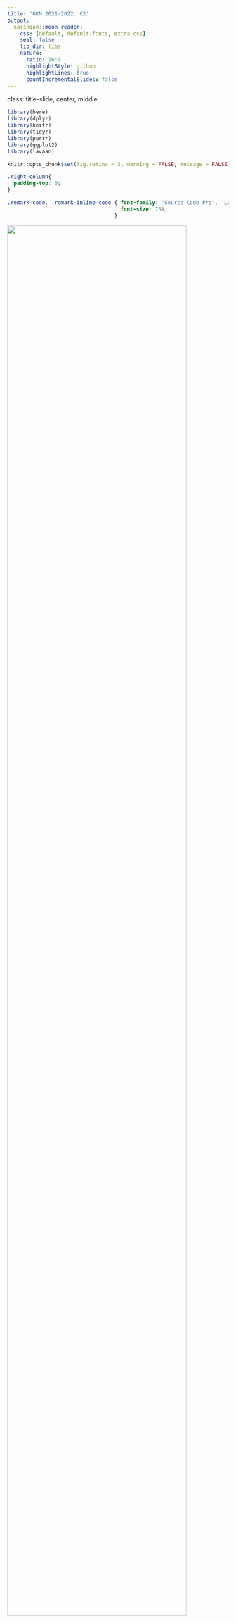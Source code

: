 ```yaml
---
title: 'GKN 2021-2022: C2'
output:
  xaringan::moon_reader:
    css: [default, default-fonts, extra.css]
    seal: false
    lib_dir: libs
    nature:
      ratio: 16:9
      highlightStyle: github
      highlightLines: true
      countIncrementalSlides: false
---
```

class: title-slide, center, middle

<style>
.center2 {
  margin: 0;
  position: absolute;
  top: 50%;
  left: 50%;
  -ms-transform: translate(-50%, -50%);
  transform: translate(-50%, -50%);
}
</style>

```r
library(here)
library(dplyr)
library(knitr)
library(tidyr)
library(purrr)
library(ggplot2)
library(lavaan)
```

```r
knitr::opts_chunk$set(fig.retina = 3, warning = FALSE, message = FALSE)
```

```css
.right-column{
  padding-top: 0;
}

.remark-code, .remark-inline-code { font-family: 'Source Code Pro', 'Lucida Console', Monaco, monospace;
                                    font-size: 75%;
                                  }


```


<div class="my-logo-left"> <img src="img/UA-eng-hor-1-RGB.jpg" width="90%"/> </div>


# GKN - Contactmoment 2
.font160[
.SW-greenD[Structurele Vergelijkingsmodellen (vervolg)] 
]
Sven De Maeyer & Bea Mertens

.font80[
.UA-red[
21/10/2021
]
]

---
class: inverse-green, center, middle

# Herhaling contactmoment 1

*Be Kind and Rewind*

---

## Een echt padmodel - Visueel

```r
knitr::include_graphics("Fig/Padmodel_PIRLS_M2.jpg")
```

---
## Een echt padmodel - lavaan

```r
PIRLS_M2 <- ' Leesvaardigheid ~ Motivatie + Zelfvertrouwen 
              Motivatie       ~ Leesplezier + Stimuleren
              Zelfvertrouwen  ~ Leesplezier + Stimuleren
              Motivatie       ~~ Zelfvertrouwen'

Fit_PIRLS_M2 <- sem(PIRLS_M2, fixed.x = F, data = Vlaanderen)

summary(Fit_Pirls_M2, standardized = T, rsq = T)
```

---

## Een echt padmodel - Resultaten

```r
knitr::include_graphics("Fig/Output_pad_A2.png")
```

---

## Een echt padmodel - Resultaten visueel

```r
knitr::include_graphics("Fig/Padmodel_PIRLS_M2_resultaten.jpg")
```

---

## Hoe goed is dat padmodel?

Andere logica dan bij regressieanalyse...

<br>

- Geobserveerde variantie-covariantiematrix wordt vergeleken met verwachte variantie-covariantiematrix  (cfr. kruistabellen)
       
- Hoe verschillend zijn beiden? (Waarbij we 'hopen' dat het verschil zo klein mogelijk is) 
       
- .SW-greenD[FIT INDICES!]

---

## Fit indices

Onderstaande tabel geeft een overzicht van de fit indices die we hanteren

<br>

.center2[
| Fit Index           | Wanneer ok? |
|:--------------------|:-------------------------------------------|
| $Chi^2$ - toets     |  Hoe lager, hoe beter ( $p>0.05$ )         |
| CFI                 |  Goed model $CFI > 0.95$                  | 
| RMSEA               |  Goed: $\le 0.05$ aanvaardbaar: $\le 0.08$ | 
]


---

## Een echt padmodel - Model fit

```r
knitr::include_graphics("Fig/OutputSEM2.png")
```

---
class: inverse-green, center, middle

# Confirmatieve Factor Analyse (CFA)

*Laat ons theorie de voorrang geven*

```r
load(here("C2", "Doorlichting.RData"))
```

---

## Meervoudige metingen

*Ik geef les in een anderstalige context …*

1. omdat ik er graag mee bezig ben.
2. omdat anderen dit van mij verwachten.
3. omdat ik het erg boeiend vind.
4. opdat anderen me vaardig zouden vinden.
5. omdat ik nieuwe zaken wil leren.
6. omdat anderen (collega’s/school/directie) mij daartoe verplichten.
7. omdat het me erg interesseert.
8. omdat ik me schuldig voel als ik het niet doe.
9. omdat ik het leuk vind om met anderstalige leerlingen te werken.
10. omdat ik wil dat anderen me een goede leerkracht vinden.
11. omdat ik me beschaamd voel als ik het niet doe.
12. omdat ik ervoor kies om met anderstalige leerlingen te werken.
13. omdat dit voor mij persoonlijk een belangrijke doelstelling is. 
14. omdat ik dit zelf erg waardevol vind om te doen.
15. ik weet niet waarom, ik zie niet welk verschil dit uitmaakt.

---
## Zelfdeterminatie theorie



- Intrinsieke motivatie: items 1, 3, 7 en 9

<br>

- Geïdentificeerde motivatie: items 5, 12, 13 en 14

<br>

- Geïntrojecteerde motivatie: items 4, 8, 10 en 12

<br>

- Externe motivatie: items 2 en 6

<br>

- Amotivatie: item 15


---

## Manifeste en Latente variabelen

Intrinsieke motivatie is .UA-red[**niet direct waarneembaar**] en vertaalbaar in een betrouwbaar cijfer


= .SW-greenD[**LATENTE VARIABELE**]

<br>
<br>

Wel kunnen we beroep doen op ‘indicatoren’ die .UA-red[**wel rechtstreeks meetbaar**] zijn


= .SW-greenD[**MANIFESTE VARIABELEN**]

---

## Theoriegedreven vs. datagedreven

We deden beroep op je persoonlijke theorie over ‘motivatie’ 

= .UA-red[**theoriegedreven**] wijze om latente variabelen te onderscheiden

<br>

PCA en EFA (zie MOB) daarentegen zijn .UA-red[**datagedreven**] 

= op basis van aanwezige samenhang in de data ga je op zoek naar onderliggende componenten (latente variabelen)

---

## PCA model

.pull-left[

```r
knitr::include_graphics("Fig/PCA_model.jpg")
```

]  

.pull-right[
- Evenveel componenten als manifeste variabelen

- Alle manifeste variabelen laden op alle componenten

- Componenten zijn orthogonaal (= hangen niet samen) (maar niet-orthogonale rotatie is mogelijk)

- Geen meetfouten

- .SW-greenD[DATAGEDREVEN]
]       

---

## EFA model

.pull-left[

```r
knitr::include_graphics("Fig/EFA_model.jpg")
```

]

.pull-right[

- Minder factoren dan manifeste variabelen

- Alle manifeste variabelen laden op alle factoren

- Factoren zijn orthogonaal (maar niet-orthogonale rotatie is mogelijk)

- Wel meetfouten

- .SW-greenD[DATAGEDREVEN]
]

---

## CFA Model

.pull-left[

```r
knitr::include_graphics("Fig/CFA_model.jpg")
```

]

.pull-right[
- Minder factoren dan manifeste variabelen

- Niet alle manifeste variabelen laden op alle factoren

- Factoren kunnen correleren

- Wel meetfouten

- .SW-greenD[THEORIEGEDREVEN]
]

---

## CFA voorbeeld: Doorlichting.RData

```r
knitr::include_graphics("Fig/Items_Amy.jpg")
```

---

## CFA voorbeeld Doorlichting.RData - lavaan

```r
# Model definiëren

Feedback_CFA1 <- '
 Utility =~ FB_Utility1 + FB_Utility2 + FB_Utility3 + FB_Utility4
 Account =~ FB_Account1 + FB_Account2 + FB_Account3 + FB_Account4
 Selfeff =~ FB_Selfeff1 + FB_Selfeff2 + FB_Selfeff3 + FB_Selfeff4
'

# Model schatten

Fit_Feedback_CFA1 <- cfa(Feedback_CFA1, data = Doorlichting )

# Resultaten opvragen

summary(Fit_Feedback_CFA1, standardized = T, fit.measures = T)
```

```r
# Model definiëren

Feedback_CFA1 <- '
 Utility =~ FB_Utility1 + FB_Utility2 + FB_Utility3 + FB_Utility4
 Account =~ FB_Account1 + FB_Account2 + FB_Account3 + FB_Account4
 Selfeff =~ FB_Selfeff1 + FB_Selfeff2 + FB_Selfeff3 + FB_Selfeff4
'

# Model schatten

Fit_Feedback_CFA1 <- cfa(Feedback_CFA1, data = Doorlichting )
```

---

## CFA voorbeeld Doorlichting.RData - Model Fit

```r
fitMeasures(Fit_Feedback_CFA1, 
            c("npar","chisq","df","pvalue","cfi","rmsea"))
```

---

## CFA voorbeeld Doorlichting.RData - Parameterschattingen

```r
knitr::include_graphics("Fig/CFA_Model1_Resultaten.jpg")
```

---
class: inverse-green, center, middle


# Modification Indices
*Wat als de fit toch niet 'je dat' is?*

---

## Wat als een model niet goed fit?

Het pad van .UA-red[zuiver theoriegedreven] verlaten! 

<br>

$\rightarrow$ Op zoek naar modelverbetering met minimale aanpassingen

$\rightarrow$ Nood aan informatie! 

---

## Modification indices

Als je een model 'tekent' zie je pijlen, maar sommige pijlen ontbreken:

$\rightarrow$ Samenhang tussen items

$\rightarrow$ Lading van een item op een tweede factor

<br>
> Modification indices geven per ontbrekende pijl (= verband / effect / lading) weer hoe sterk model fit zou verbeteren indien je die pijl zou opnemen

<br>
Die pijl die het model het **sterkst zou verbeteren** .UA-rood[EN] **inhoudelijk** steek houdt, kan worden toegevoegd aan het model

---

## Modification indices in R

Via het commando `modindices( )` 

<br>

Maak gebruik van het argument `sort = T` om ze te sorteren van hoog naar laag

<br>

Door dit nog een keer binnen een andere functie `head(..., 10)` te zetten, krijg je de 10 hoogste waarden zien

```r
head(modindices(Fit_Feedback_CFA1, sort = T),10)
```
---

## CFA voorbeeld Doorlichting.RData - Modification indices

.pull-left[
.footnotesize[
```r
head(modindices(Fit_Feedback_CFA1, sort = T),10)
```
]
]

.pull-right[

- Samenhang tussen `FB_Selfeff1` en `FB_Selfeff3` wordt gesuggereerd

- Chi-kwadraat zou met 30.23 eenheden dalen

- kolom `sepc.all` leert dat het een positieve samenhang zou zijn (0.65). Let op! Dat is een schatting.
]

---

## CFA voorbeeld Doorlichting.RData - lavaan (model 2)


```r
# Model definiëren

Feedback_CFA2 <- '
 Utility =~ FB_Utility1 + FB_Utility2 + FB_Utility3 + FB_Utility4
 Account =~ FB_Account1 + FB_Account2 + FB_Account3 + FB_Account4
 Selfeff =~ FB_Selfeff1 + FB_Selfeff2 + FB_Selfeff3 + FB_Selfeff4
 FB_Selfeff1 ~~ FB_Selfeff3
'

# Model schatten

Fit_Feedback_CFA2 <- cfa(Feedback_CFA2, data = Doorlichting )

# Resultaten opvragen

summary(Fit_Feedback_CFA2, standardized = T, fit.measures = T)
```

```r
# Model definiëren

Feedback_CFA2 <- '
 Utility =~ FB_Utility1 + FB_Utility2 + FB_Utility3 + FB_Utility4
 Account =~ FB_Account1 + FB_Account2 + FB_Account3 + FB_Account4
 Selfeff =~ FB_Selfeff1 + FB_Selfeff2 + FB_Selfeff3 + FB_Selfeff4
 FB_Selfeff1 ~~ FB_Selfeff3
'

# Model schatten

Fit_Feedback_CFA2 <- cfa(Feedback_CFA2, data = Doorlichting )

```

---

## CFA voorbeeld Doorlichting.RData - Fit measures (model 2)

```r
fitMeasures(Fit_Feedback_CFA2, 
            c("npar","chisq","df","pvalue","cfi","rmsea"))
```

---

## CFA voorbeeld PIRLS - Parameterschattingen (model 2)

```r
knitr::include_graphics("Fig/CFA_Model2_Resultaten.jpg")
```

---
## Is het aangepaste model echt beter?


```r
anova(Fit_Feedback_CFA1, Fit_Feedback_CFA2)
```

---
## Verdere werkwijze

Stapsgewijs te werk gaan:

1. Modification indices bekijken en 1 aanpassing maken;
2. Model opnieuw schatten met die aanpassing erbij;
3. Beter model?
3. Indien fit nog niet goed, opnieuw modification indices bekijken;
4. Eventueel nieuwe aanpassing toepassen;
5. Model fit bekijken van nieuwer model;
6. ...

---
class: inverse-green, middle, center

# Andere SEM modellen

---

## Regressiemodel met latente variabelen

```r
knitr::include_graphics("Fig/Regressiemodel_Latente_Variabelen.jpg")
```

---
name: regressiemodel1

## Regressiemodel met latente variabelen

```r
load(here("C2", "Vlaanderen_1_2_3.RData"))

Vlaanderen_1_2_3$LikeRead1 <- Vlaanderen_1_2_3$ASBR06A
Vlaanderen_1_2_3$LikeRead2 <- Vlaanderen_1_2_3$ASBR06B
Vlaanderen_1_2_3$LikeRead3 <- Vlaanderen_1_2_3$ASBR06C
Vlaanderen_1_2_3$LikeRead4 <- Vlaanderen_1_2_3$ASBR06D
Vlaanderen_1_2_3$LikeRead5 <- Vlaanderen_1_2_3$ASBR06E
Vlaanderen_1_2_3$LikeRead6 <- Vlaanderen_1_2_3$ASBR06F
Vlaanderen_1_2_3$LikeRead7 <- Vlaanderen_1_2_3$ASBR06G
Vlaanderen_1_2_3$LikeRead8 <- Vlaanderen_1_2_3$ASBR06H
Vlaanderen_1_2_3$ConfRead1 <- Vlaanderen_1_2_3$ASBR07A
Vlaanderen_1_2_3$ConfRead2 <- Vlaanderen_1_2_3$ASBR07B
Vlaanderen_1_2_3$ConfRead3 <- Vlaanderen_1_2_3$ASBR07C
Vlaanderen_1_2_3$ConfRead4 <- Vlaanderen_1_2_3$ASBR07D
Vlaanderen_1_2_3$ConfRead5 <- Vlaanderen_1_2_3$ASBR07E
Vlaanderen_1_2_3$ConfRead6 <- Vlaanderen_1_2_3$ASBR07F

Regmodel_PIRLS_Latent <- '
        Reading_Proficiency =~  ASRLIT01 + ASRINF01 + ASRIIE01 + ASRRSI01
        LikeRead =~ LikeRead1 + LikeRead2 + LikeRead3 + LikeRead4 + LikeRead5 + LikeRead6 + LikeRead7 + LikeRead8
        ConfRead =~ ConfRead1 + ConfRead2 + ConfRead3 + ConfRead4 + ConfRead5 + ConfRead6
        Reading_Proficiency ~ LikeRead + ConfRead'

Vlaanderen_1_2_3$ASRLIT01 <- Vlaanderen_1_2_3$ASRLIT01/100
Vlaanderen_1_2_3$ASRINF01 <- Vlaanderen_1_2_3$ASRINF01/100
Vlaanderen_1_2_3$ASRIIE01 <- Vlaanderen_1_2_3$ASRIIE01/100
Vlaanderen_1_2_3$ASRRSI01 <- Vlaanderen_1_2_3$ASRRSI01/100

Fit_Regmodel <- sem(Regmodel_PIRLS_Latent, data = Vlaanderen_1_2_3)
```


```r
Regmodel_PIRLS_Latent <- '
        Reading_Proficiency =~  ASRLIT01 + ASRINF01 + ASRIIE01 + ASRRSI01
        LikeRead =~ LikeRead1 + LikeRead2 + LikeRead3 + LikeRead4 + LikeRead5 + LikeRead6 + LikeRead7 + LikeRead8
        ConfRead =~ ConfRead1 + ConfRead2 + ConfRead3 + ConfRead4 + ConfRead5 + ConfRead6
        Reading_Proficiency ~ LikeRead + ConfRead'

Vlaanderen_1_2_3$ASRLIT01 <- Vlaanderen_1_2_3$ASRLIT01/100
Vlaanderen_1_2_3$ASRINF01 <- Vlaanderen_1_2_3$ASRINF01/100
Vlaanderen_1_2_3$ASRIIE01 <- Vlaanderen_1_2_3$ASRIIE01/100
Vlaanderen_1_2_3$ASRRSI01 <- Vlaanderen_1_2_3$ASRRSI01/100

Fit_Regmodel <- sem(Regmodel_PIRLS_Latent, data = Vlaanderen_1_2_3)

summary(Fit_Regmodel, standardized = T, fit.measures = T)
```

.footnote[Op de achtergrond zijn variabelenamen veranderd [<i> zie appendix1</i>](#appendix1)]
---
## Regressiemodel met latente variabelen

```r
fitMeasures(Fit_Regmodel, 
            c("npar","chisq","df","pvalue","cfi","rmsea"))
```


---

## Regressiemodel met latente variabelen

```r
knitr::include_graphics("Fig/PIRLS_SEM_Resultaten_Schattingen.jpg")
```

---
class: inverse-red, middle, center

# Time to pRactice!

**Oefeningen en respons** terug te vinden op BB

---
class: inverse-blue, middle, center

# Appendix

---
name: appendix1
## Code op de achtergrond om variabelenamen uit PIRLS te verandere


```r

Vlaanderen_1_2_3$LikeRead1 <- Vlaanderen_1_2_3$ASBR06A
Vlaanderen_1_2_3$LikeRead2 <- Vlaanderen_1_2_3$ASBR06B
Vlaanderen_1_2_3$LikeRead3 <- Vlaanderen_1_2_3$ASBR06C
Vlaanderen_1_2_3$LikeRead4 <- Vlaanderen_1_2_3$ASBR06D
Vlaanderen_1_2_3$LikeRead5 <- Vlaanderen_1_2_3$ASBR06E
Vlaanderen_1_2_3$LikeRead6 <- Vlaanderen_1_2_3$ASBR06F
Vlaanderen_1_2_3$LikeRead7 <- Vlaanderen_1_2_3$ASBR06G
Vlaanderen_1_2_3$LikeRead8 <- Vlaanderen_1_2_3$ASBR06H
Vlaanderen_1_2_3$ConfRead1 <- Vlaanderen_1_2_3$ASBR07A
Vlaanderen_1_2_3$ConfRead2 <- Vlaanderen_1_2_3$ASBR07B
Vlaanderen_1_2_3$ConfRead3 <- Vlaanderen_1_2_3$ASBR07C
Vlaanderen_1_2_3$ConfRead4 <- Vlaanderen_1_2_3$ASBR07D
Vlaanderen_1_2_3$ConfRead5 <- Vlaanderen_1_2_3$ASBR07E
Vlaanderen_1_2_3$ConfRead6 <- Vlaanderen_1_2_3$ASBR07F

```

.footnote[ [<i> Terug naar slide met code</i>](#regressiemodel1)]
